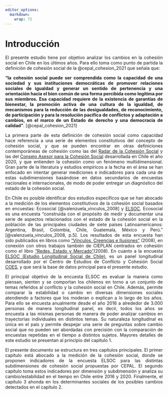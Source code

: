 ```yaml
---
editor_options:
  markdown:
    wrap: 72
---
```


# Introducción {-}

<div style="text-align: justify">

El presente estudio tiene por objetivo analizar los cambios en la cohesión social en Chile en los últimos años. Para ello toma como punto de partida la definición de cohesión social de la @cepal_cohesion_2021 que señala que:

**“la cohesión social puede ser comprendida como la capacidad de una  sociedad y sus instituciones democráticas de promover relaciones sociales de igualdad y generar un sentido de  pertenencia y una orientación hacia el bien común de una forma percibida como legítima por sus miembros. Esa  capacidad requiere de la existencia de garantías de bienestar, la promoción activa de una cultura de la  igualdad, de mecanismos para la reducción de las desigualdades, de reconocimiento, de participación y para  la resolución pacífica de conflictos y adaptación a cambios, en el marco de un Estado de derecho y una  democracia de calidad”**. [@cepal_cohesion_2021]

La primera parte de esta definición de cohesión social como capacidad hace referencia a una serie de elementos constitutivos del concepto de cohesión social, y que se pueden encontrar en otras definiciones contemporáneas de cohesión como las del [Radar de la Cohesión Social](https://www.bertelsmann-stiftung.de/en/publications/publication/did/social-cohesion-radar/) y las del [Consejo Asesor para la Cohesión Social](https://www.desarrollosocialyfamilia.gob.cl/storage/docs/Informe_Final_Consejo_Cohesion_Social.pdf) desarrollada en Chile el año 2020, y que entienden la cohesión como un fenómeno multidimensional. Gran parte de la literatura y estudios empíricos a la fecha en el área se han enfocado en intentar generar mediciones e indicadores para cada una de estas subdimensiones basándose en datos secundarios de encuestas nacionales e internacionales, de modo de poder entregar un diagnóstico del estado de la cohesión social.

En Chile es posible identificar dos estudios específicos que se han abocado a la medición de los elementos constitutivos de la cohesión social basados en encuestas: Ecosocial [@valenzuela_vinculos_2008] y [ELSOC](https://coes.cl/encuesta-panel/). Ecosocial es una encuesta "construida con el propósito de medir y documentar una serie de aspectos relacionados con el estado de la cohesión social en la población de las principales ciudades de siete países Latinoamericanos: Argentina, Brasil, Colombia, Chile, Guatemala, México y Perú." [@valenzuela_vinculos_2008, p.5]. Los resultados de esta encuesta han sido publicados en libros como ["Vínculos, Creencias e Ilusiones"](https://www.cieplan.org/wp-content/uploads/2019/12/Libro_Completo_Vinculos_Creencia_e_Ilusiones.pdf) (2008), en conexión con otros trabajos también de CIEPLAN centrados en cohesión como el libro ["Redes, Estado y Mercado"](https://www.cieplan.org/wp-content/uploads/2019/12/Libro_Completo_Redes_Estado_y_Mercado_compressed.pdf)(2008). En cuanto a la encuesta [ELSOC (Estudio Longitudinal Social de Chile)](https://coes.cl/encuesta-panel/), es un panel longitudinal desarrollado por el Centro de Estudios de Conflicto y Cohesión Social [COES](https://www.coes.cl/), y que será la base de datos principal para el presente estudio.

El principal objetivo de la encuesta ELSOC es evaluar la manera como piensan, sienten y se comportan los chilenos en torno a un conjunto de temas referidos al conflicto y la cohesión social en Chile. Además, permite comparar la estabilidad o cambio en diversas dimensiones sociales atendiendo a factores que los moderan o explican a lo largo de los años. Para ello se encuesta anualmente desde el año 2016 a alrededor de 3.000 personas de manera longitudinal panel, es decir, todos los años se encuesta a las mismas personas de manera de poder analizar cambios en trayectorias individuales en distintos temas. Su naturaleza longitudinal es única en el país y permite despejar una serie de preguntas sobre cambio social que no pueden ser abordadas con precisión con la comparación de encuestas repetidas en el tiempo a distintos sujetos. Mayores detalles de este estudio se presentan al principio del capítulo 1.

El presente documento se estructura en tres capítulos principales. El primer capítulo está abocado a la medición de la cohesión social, donde se proponen indicadores de la encuesta ELSOC para las distintas subdimensiones de cohesión social propuestas por CEPAL. El segundo capítulo toma estos indicadores por dimensión y subdimensión y analiza su cambio/estabilidad en el tiempo en Chile entre 2016 y 2020. Finalmente, el capítulo 3 ahonda en los determinantes sociales de los posibles cambios detectados en el capítulo 2.
